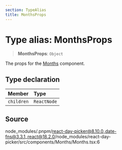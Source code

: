 ```yaml
---
section: TypeAlias
title: MonthsProps
---
```


# Type alias: MonthsProps

> **MonthsProps**: `Object`

The props for the [Months](/docs/api/main/functions/Months.mdx) component.

## Type declaration

| Member | Type |
| :------ | :------ |
| `children` | `ReactNode` |

## Source

node\_modules/.pnpm/react-day-picker@8.10.0\_date-fns@3.3.1\_react@18.2.0/node\_modules/react-day-picker/src/components/Months/Months.tsx:6

